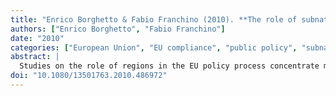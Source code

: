```yaml
---
title: "Enrico Borghetto & Fabio Franchino (2010). **The role of subnational authorities in the implementation of EU directives**. *Journal of European Public Policy*, 17(6), 759--780."
authors: ["Enrico Borghetto", "Fabio Franchino"]
date: "2010"
categories: ["European Union", "EU compliance", "public policy", "subnational politics", "regulation"]
abstract: |
  Studies on the role of regions in the EU policy process concentrate mainly on policy formulation and implementation of regional funds. In this article, we redress this bias by investigating the formal role of subnational authorities in the implementation of EU regulatory policies, specifically in the transposition of directives. Subnational authorities play a secondary, but increasingly important, role in the application of these measures. Their impact is greater on environmental and social policies, as it is also on public contract legislation. More decentralized states display higher levels of subnational involvement but, in these states, regional participation in national policy-making and a high number of regional authorities decrease the likelihood of finding subnational measures of transposition. There is also more subnational involvement in states with territories that have both an elected government as well as special arrangements regulating their relations with the EU. Finally, subnational involvement tends to prolong the process of transposition.
doi: "10.1080/13501763.2010.486972"
---
```

